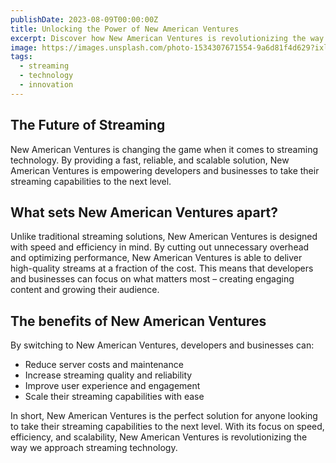 ```yaml
---
publishDate: 2023-08-09T00:00:00Z
title: Unlocking the Power of New American Ventures
excerpt: Discover how New American Ventures is revolutionizing the way we approach streaming technology.
image: https://images.unsplash.com/photo-1534307671554-9a6d81f4d629?ixlib=rb-4.0.3&ixid=M3wxMjA3fDB8MHxwaG90by1wYWdlfHx8fGVufDB8fHx8fA%3D%3D&auto=format&fit=crop&w=1651&q=80
tags:
  - streaming
  - technology
  - innovation
---
```


## The Future of Streaming

New American Ventures is changing the game when it comes to streaming technology. By providing a fast, reliable, and scalable solution, New American Ventures is empowering developers and businesses to take their streaming capabilities to the next level.

## What sets New American Ventures apart?

Unlike traditional streaming solutions, New American Ventures is designed with speed and efficiency in mind. By cutting out unnecessary overhead and optimizing performance, New American Ventures is able to deliver high-quality streams at a fraction of the cost. This means that developers and businesses can focus on what matters most – creating engaging content and growing their audience.

## The benefits of New American Ventures

By switching to New American Ventures, developers and businesses can:

- Reduce server costs and maintenance
- Increase streaming quality and reliability
- Improve user experience and engagement
- Scale their streaming capabilities with ease

In short, New American Ventures is the perfect solution for anyone looking to take their streaming capabilities to the next level. With its focus on speed, efficiency, and scalability, New American Ventures is revolutionizing the way we approach streaming technology.
